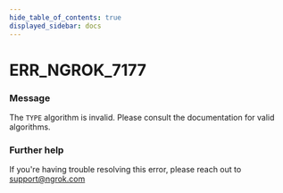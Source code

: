 ```yaml
---
hide_table_of_contents: true
displayed_sidebar: docs
---
```



# ERR_NGROK_7177

### Message

The `TYPE` algorithm is invalid. Please consult the documentation for valid algorithms.

<ErrorDetails error="err_ngrok_7177" />

### Further help

If you're having trouble resolving this error, please reach out to [support@ngrok.com](mailto:support@ngrok.com?subject=Help%20with%20ERR_NGROK_7177)

